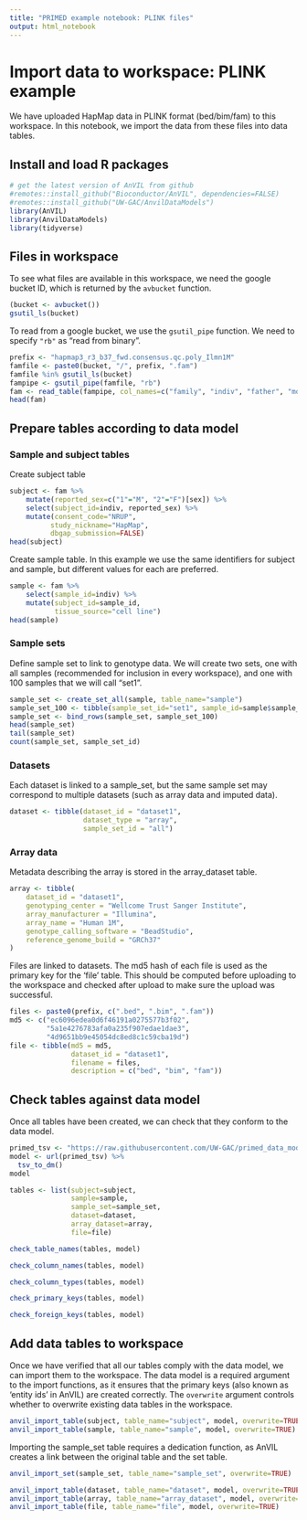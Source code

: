 ```yaml
---
title: "PRIMED example notebook: PLINK files"
output: html_notebook
---
```


# Import data to workspace: PLINK example

We have uploaded HapMap data in PLINK format (bed/bim/fam) to this workspace. In this notebook, we import the data from these files into data tables.

## Install and load R packages

```r
# get the latest version of AnVIL from github
#remotes::install_github("Bioconductor/AnVIL", dependencies=FALSE)
#remotes::install_github("UW-GAC/AnvilDataModels")
library(AnVIL)
library(AnvilDataModels)
library(tidyverse)
```

## Files in workspace

To see what files are available in this workspace, we need the google bucket ID, which is returned by the `avbucket` function.

```r
(bucket <- avbucket())
gsutil_ls(bucket)
```

To read from a google bucket, we use the `gsutil_pipe` function. We need to specify `"rb"` as "read from binary".

```r
prefix <- "hapmap3_r3_b37_fwd.consensus.qc.poly_Ilmn1M"
famfile <- paste0(bucket, "/", prefix, ".fam")
famfile %in% gsutil_ls(bucket)
fampipe <- gsutil_pipe(famfile, "rb")
fam <- read_table(fampipe, col_names=c("family", "indiv", "father", "mother", "sex", "phen"), col_types="cccccc")
head(fam)
```

## Prepare tables according to data model

### Sample and subject tables

Create subject table

```r
subject <- fam %>%
    mutate(reported_sex=c("1"="M", "2"="F")[sex]) %>%
    select(subject_id=indiv, reported_sex) %>%
    mutate(consent_code="NRUP",
          study_nickname="HapMap",
          dbgap_submission=FALSE)
head(subject)
```

Create sample table. In this example we use the same identifiers for subject and sample, but different values for each are preferred.

```r
sample <- fam %>%
    select(sample_id=indiv) %>%
    mutate(subject_id=sample_id,
           tissue_source="cell line")
head(sample)
```


### Sample sets

Define sample set to link to genotype data. We will create two sets, one with all samples (recommended for inclusion in every workspace), and one with 100 samples that we will call "set1".

```r
sample_set <- create_set_all(sample, table_name="sample")
sample_set_100 <- tibble(sample_set_id="set1", sample_id=sample$sample_id[1:100])
sample_set <- bind_rows(sample_set, sample_set_100)
head(sample_set)
tail(sample_set)
count(sample_set, sample_set_id)
```

### Datasets

Each dataset is linked to a sample_set, but the same sample set may correspond to multiple datasets (such as array data and imputed data).

```r
dataset <- tibble(dataset_id = "dataset1",
                  dataset_type = "array",
                  sample_set_id = "all")
```

### Array data

Metadata describing the array is stored in the array_dataset table.

```r
array <- tibble(
    dataset_id = "dataset1",
    genotyping_center = "Wellcome Trust Sanger Institute",
    array_manufacturer = "Illumina",
    array_name = "Human 1M",
    genotype_calling_software = "BeadStudio",
    reference_genome_build = "GRCh37"
)
```

Files are linked to datasets. The md5 hash of each file is used as the primary key for the 'file' table. This should be computed before uploading to the workspace and checked after upload to make sure the upload was successful.

```r
files <- paste0(prefix, c(".bed", ".bim", ".fam"))
md5 <- c("ec6096edea0d6f46191a0275577b3f02",
         "5a1e4276783afa0a235f907edae1dae3",
         "4d9651bb9e45054dc8ed8c1c59cba19d")
file <- tibble(md5 = md5,
               dataset_id = "dataset1",
               filename = files,
               description = c("bed", "bim", "fam"))
```

## Check tables against data model

Once all tables have been created, we can check that they conform to the data model.

```r
primed_tsv <- "https://raw.githubusercontent.com/UW-GAC/primed_data_models/main/PRIMED_data_model_draft.tsv"
model <- url(primed_tsv) %>%
  tsv_to_dm()
model
```
```r
tables <- list(subject=subject,
               sample=sample,
               sample_set=sample_set,
               dataset=dataset,
               array_dataset=array,
               file=file)
```

```r
check_table_names(tables, model)
```

```r
check_column_names(tables, model)
```

```r
check_column_types(tables, model)
```

```r
check_primary_keys(tables, model)
```

```r
check_foreign_keys(tables, model)
```

## Add data tables to workspace

Once we have verified that all our tables comply with the data model, we can import them to the workspace. The data model is a required argument to the import functions, as it ensures that the primary keys (also known as 'entity ids' in AnVIL) are created correctly. The `overwrite` argument controls whether to overwrite existing data tables in the workspace.

```r
anvil_import_table(subject, table_name="subject", model, overwrite=TRUE)
anvil_import_table(sample, table_name="sample", model, overwrite=TRUE)
```

Importing the sample_set table requires a dedication function, as AnVIL creates a link between the original table and the set table.

```r
anvil_import_set(sample_set, table_name="sample_set", overwrite=TRUE)
```

```r
anvil_import_table(dataset, table_name="dataset", model, overwrite=TRUE)
anvil_import_table(array, table_name="array_dataset", model, overwrite=TRUE)
anvil_import_table(file, table_name="file", model, overwrite=TRUE)
```

